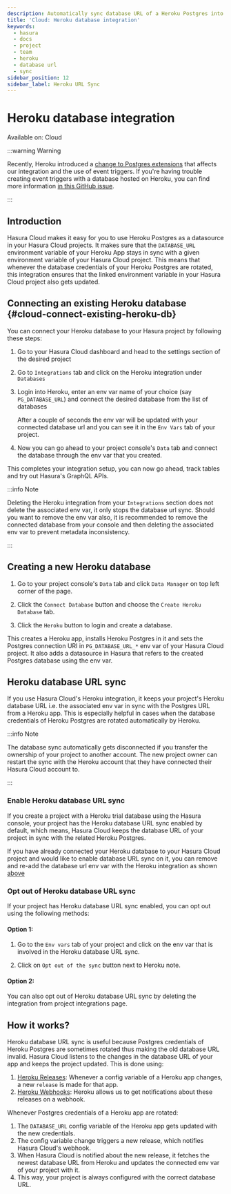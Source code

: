 ```yaml
---
description: Automatically sync database URL of a Heroku Postgres into a Hasura Cloud project
title: 'Cloud: Heroku database integration'
keywords:
  - hasura
  - docs
  - project
  - team
  - heroku
  - database url
  - sync
sidebar_position: 12
sidebar_label: Heroku URL Sync
---
```



# Heroku database integration

<div className='badge badge--primary heading-badge'>Available on: Cloud</div>

:::warning Warning

Recently, Heroku introduced a [change to Postgres extensions](https://devcenter.heroku.com/changelog-items/2446) that
affects our integration and the use of event triggers. If you're having trouble creating event triggers with a database
hosted on Heroku, you can find more information
[in this GitHub issue](https://github.com/hasura/graphql-engine/issues/8734).

:::

## Introduction

Hasura Cloud makes it easy for you to use Heroku Postgres as a datasource in your Hasura Cloud projects. It makes sure
that the `DATABASE_URL` environment variable of your Heroku App stays in sync with a given environment variable of your
Hasura Cloud project. This means that whenever the database credentials of your Heroku Postgres are rotated, this
integration ensures that the linked environment variable in your Hasura Cloud project also gets updated.

## Connecting an existing Heroku database {#cloud-connect-existing-heroku-db}

You can connect your Heroku database to your Hasura project by following these steps:

1.  Go to your Hasura Cloud dashboard and head to the settings section of the desired project

2.  Go to `Integrations` tab and click on the Heroku integration under `Databases`

    <Thumbnail src='/img/projects/heroku-integration.png' alt='Heroku Integration' width='1100px' />

3.  Login into Heroku, enter an env var name of your choice (say `PG_DATABASE_URL`) and connect the desired database
    from the list of databases

    After a couple of seconds the env var will be updated with your connected database url and you can see it in the
    `Env Vars` tab of your project.

4.  Now you can go ahead to your project console's `Data` tab and connect the database through the env var that you
    created.

    <Thumbnail src='/img/projects/heroku-db-connect.png' alt='Heroku DB Connect' width='600px' />

This completes your integration setup, you can now go ahead, track tables and try out Hasura's GraphQL APIs.

:::info Note

Deleting the Heroku integration from your `Integrations` section does not delete the associated env var, it only stops
the database url sync. Should you want to remove the env var also, it is recommended to remove the connected database
from your console and then deleting the associated env var to prevent metadata inconsistency.

:::

## Creating a new Heroku database

1.  Go to your project console's `Data` tab and click `Data Manager` on top left corner of the page.

2.  Click the `Connect Database` button and choose the `Create Heroku Database` tab.

    <Thumbnail src='/img/projects/console-heroku-db-create.png' alt='Heroku DB Create' width='700px' />

3.  Click the `Heroku` button to login and create a database.

This creates a Heroku app, installs Heroku Postgres in it and sets the Postgres connection URI in `PG_DATABASE_URL_*`
env var of your Hasura Cloud project. It also adds a datasource in Hasura that refers to the created Postgres database
using the env var.

## Heroku database URL sync

If you use Hasura Cloud's Heroku integration, it keeps your project's Heroku database URL i.e. the associated env var in
sync with the Postgres URL from a Heroku app. This is especially helpful in cases when the database credentials of
Heroku Postgres are rotated automatically by Heroku.

:::info Note

The database sync automatically gets disconnected if you transfer the ownership of your project to another account. The
new project owner can restart the sync with the Heroku account that they have connected their Hasura Cloud account to.

:::

### Enable Heroku database URL sync

If you create a project with a Heroku trial database using the Hasura console, your project has the Heroku database URL
sync enabled by default, which means, Hasura Cloud keeps the database URL of your project in sync with the related
Heroku Postgres.

If you have already connected your Heroku database to your Hasura Cloud project and would like to enable database URL
sync on it, you can remove and re-add the database url env var with the Heroku integration as shown
[above](#cloud-connect-existing-heroku-db)

### Opt out of Heroku database URL sync

If your project has Heroku database URL sync enabled, you can opt out using the following methods:

#### Option 1:

1.  Go to the `Env vars` tab of your project and click on the env var that is involved in the Heroku database URL sync.

2.  Click on `Opt out of the sync` button next to Heroku note.

    <Thumbnail src='/img/projects/heroku-db-sync-enabled-new.png' alt='Enabled DB Sync' width='1100px' />

#### Option 2:

You can also opt out of Heroku database URL sync by deleting the integration from project integrations page.

<Thumbnail src='/img/projects/heroku-delete-integration.png' alt='Delete Heroku Integration' width='1100px' />

## How it works?

Heroku database URL sync is useful because Postgres credentials of Heroku Postgres are sometimes rotated thus making the
old database URL invalid. Hasura Cloud listens to the changes in the database URL of your app and keeps the project
updated. This is done using:

1.  [Heroku Releases](https://devcenter.heroku.com/articles/releases): Whenever a config variable of a Heroku app
    changes, a new `release` is made for that app.
2.  [Heroku Webhooks](https://devcenter.heroku.com/articles/app-webhooks): Heroku allows us to get notifications about
    these releases on a webhook.

Whenever Postgres credentials of a Heroku app are rotated:

1.  The `DATABASE_URL` config variable of the Heroku app gets updated with the new credentials.
2.  The config variable change triggers a new release, which notifies Hasura Cloud's webhook.
3.  When Hasura Cloud is notified about the new release, it fetches the newest database URL from Heroku and updates the
    connected env var of your project with it.
4.  This way, your project is always configured with the correct database URL.
